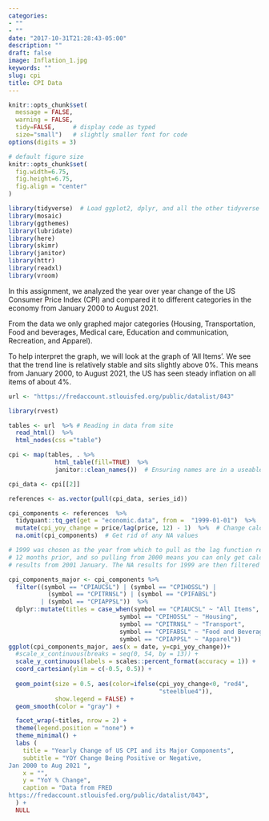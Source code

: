 ```yaml
---
categories:
- ""
- ""
date: "2017-10-31T21:28:43-05:00"
description: ""
draft: false
image: Inflation_1.jpg
keywords: ""
slug: cpi
title: CPI Data
---
```

 
```r
knitr::opts_chunk$set(
  message = FALSE, 
  warning = FALSE, 
  tidy=FALSE,     # display code as typed
  size="small")   # slightly smaller font for code
options(digits = 3)

# default figure size
knitr::opts_chunk$set(
  fig.width=6.75, 
  fig.height=6.75,
  fig.align = "center"
)
```
 
```r
library(tidyverse)  # Load ggplot2, dplyr, and all the other tidyverse packages
library(mosaic)
library(ggthemes)
library(lubridate)
library(here)
library(skimr)
library(janitor)
library(httr)
library(readxl)
library(vroom)
``` 
 
 
In this assignment, we analyzed the year over year change of the US Consumer Price Index (CPI) and compared it to different categories in the economy from January 2000 to August 2021. 

From the data we only graphed major categories (Housing, Transportation, Food and beverages, Medical care, Education and communication, Recreation, and Apparel).

To help interpret the graph, we will look at the graph of 'All Items'. We see that the trend line is relatively stable and sits slightly above 0%. This means from January 2000, to August 2021, the US has seen steady inflation on all items of about 4%. 

```r
url <- "https://fredaccount.stlouisfed.org/public/datalist/843"

library(rvest)

tables <- url  %>% # Reading in data from site
  read_html()  %>% 
  html_nodes(css ="table")

cpi <- map(tables, . %>% 
             html_table(fill=TRUE)  %>% 
             janitor::clean_names())  # Ensuring names are in a useable format

cpi_data <- cpi[[2]] 

references <- as.vector(pull(cpi_data, series_id))    

cpi_components <- references  %>% 
  tidyquant::tq_get(get = "economic.data", from =  "1999-01-01")  %>%
  mutate(cpi_yoy_change = price/lag(price, 12) - 1)  %>%  # Change calculation
  na.omit(cpi_components)  # Get rid of any NA values

# 1999 was chosen as the year from which to pull as the lag function reads from
# 12 months prior, and so pulling from 2000 means you can only get calculable
# results from 2001 January. The NA results for 1999 are then filtered out

cpi_components_major <- cpi_components %>% 
  filter((symbol == "CPIAUCSL") | (symbol == "CPIHOSSL") | 
           (symbol == "CPITRNSL") | (symbol == "CPIFABSL") 
         | (symbol == "CPIAPPSL"))  %>% 
  dplyr::mutate(titles = case_when(symbol == "CPIAUCSL" ~ "All Items", 
                               symbol == "CPIHOSSL" ~ "Housing",
                               symbol == "CPITRNSL" ~ "Transport",
                               symbol == "CPIFABSL" ~ "Food and Beverages",
                               symbol == "CPIAPPSL" ~ "Apparel"))
ggplot(cpi_components_major, aes(x = date, y=cpi_yoy_change))+
  #scale_x_continuous(breaks = seq(0, 54, by = 13)) +
  scale_y_continuous(labels = scales::percent_format(accuracy = 1)) +
  coord_cartesian(ylim = c(-0.5, 0.5)) +
  
  geom_point(size = 0.5, aes(color=ifelse(cpi_yoy_change<0, "red4", 
                                          "steelblue4")),
             show.legend = FALSE) +
  geom_smooth(color = "gray") +

  facet_wrap(~titles, nrow = 2) +
  theme(legend.position = "none") +
  theme_minimal() +
  labs (
    title = "Yearly Change of US CPI and its Major Components",
    subtitle = "YOY Change Being Positive or Negative,
Jan 2000 to Aug 2021 ",
    x = "", 
    y = "YoY % Change",
    caption = "Data from FRED
https://fredaccount.stlouisfed.org/public/datalist/843",
  ) +
  NULL
```